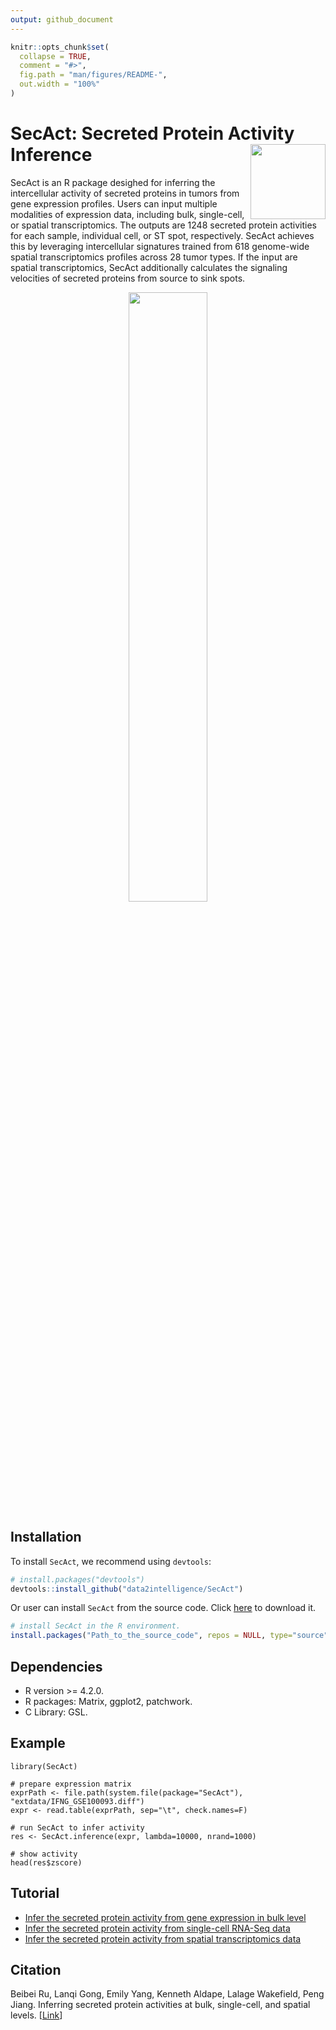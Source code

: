 ```yaml
---
output: github_document
---
```


<!-- README.md is generated from README.Rmd. Please edit that file -->

```r
knitr::opts_chunk$set(
  collapse = TRUE,
  comment = "#>",
  fig.path = "man/figures/README-",
  out.width = "100%"
)
```

# SecAct: Secreted Protein Activity Inference <img src="man/figures/sticker.png" align="right" alt="" width="120" />

<!-- badges: start -->
<!-- badges: end -->

SecAct is an R package desighed for inferring the intercellular activity of secreted proteins in tumors from gene expression profiles. Users can input multiple modalities of expression data, including bulk, single-cell, or spatial transcriptomics. The outputs are 1248 secreted protein activities for each sample, individual cell, or ST spot, respectively. SecAct achieves this by leveraging intercellular signatures trained from 618 genome-wide spatial transcriptomics profiles across 28 tumor types. If the input are spatial transcriptomics, SecAct additionally calculates the signaling velocities of secreted proteins from source to sink spots. 


<p align="center"><img src="man/figures/workflow.png" width="50%"/></p>


## Installation

To install `SecAct`, we recommend using `devtools`:

``` r
# install.packages("devtools")
devtools::install_github("data2intelligence/SecAct")
```

Or user can install `SecAct` from the source code. Click <a href="https://api.github.com/repos/data2intelligence/SecAct/tarball/HEAD" target="_blank">here</a> to download it.

``` r
# install SecAct in the R environment.
install.packages("Path_to_the_source_code", repos = NULL, type="source")
``` 

## Dependencies

* R version >= 4.2.0. 
* R packages: Matrix, ggplot2, patchwork.
* C Library: GSL.

## Example

```
library(SecAct)

# prepare expression matrix
exprPath <- file.path(system.file(package="SecAct"), "extdata/IFNG_GSE100093.diff")
expr <- read.table(exprPath, sep="\t", check.names=F)

# run SecAct to infer activity
res <- SecAct.inference(expr, lambda=10000, nrand=1000)

# show activity
head(res$zscore)

```

## Tutorial
* [Infer the secreted protein activity from gene expression in bulk level](https://data2intelligence.github.io/SecAct/articles/Bulk.html)  
* [Infer the secreted protein activity from single-cell RNA-Seq data](https://data2intelligence.github.io/SecAct/articles/SingleCell.html)
* [Infer the secreted protein activity from spatial transcriptomics data](https://data2intelligence.github.io/SecAct/articles/Spatial.html)

## Citation
Beibei Ru,  Lanqi Gong, Emily Yang, Kenneth Aldape, Lalage Wakefield, Peng Jiang. Inferring secreted protein activities at bulk, single-cell, and spatial levels. [<a href="https://github.com/data2intelligence/SecAct" target="_blank">Link</a>]
